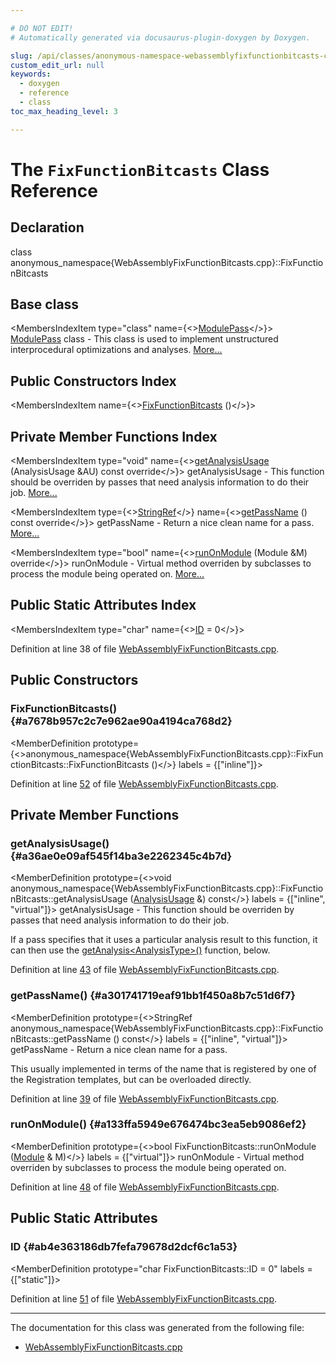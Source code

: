 ```yaml
---

# DO NOT EDIT!
# Automatically generated via docusaurus-plugin-doxygen by Doxygen.

slug: /api/classes/anonymous-namespace-webassemblyfixfunctionbitcasts-cpp-/fixfunctionbitcasts
custom_edit_url: null
keywords:
  - doxygen
  - reference
  - class
toc_max_heading_level: 3

---
```





# The `FixFunctionBitcasts` Class Reference

<DoxygenPage pluginConfig={pluginConfig}>



## Declaration

<CodeBlock>class anonymous_namespace{WebAssemblyFixFunctionBitcasts.cpp}::FixFunctionBitcasts</CodeBlock>

## Base class

<MembersIndex>

<MembersIndexItem
  type="class"
  name={<><a href="/docs/api/classes/llvm/modulepass">ModulePass</a></>}>
<a href="/docs/api/classes/llvm/modulepass">ModulePass</a> class - This class is used to implement unstructured interprocedural optimizations and analyses. <a href="/docs/api/classes/llvm/modulepass/#details">More...</a>
</MembersIndexItem>

</MembersIndex>

## Public Constructors Index

<MembersIndex>

<MembersIndexItem
  name={<><a href="#a7678b957c2c7e962ae90a4194ca768d2">FixFunctionBitcasts</a> ()</>}>
</MembersIndexItem>

</MembersIndex>

## Private Member Functions Index

<MembersIndex>

<MembersIndexItem
  type="void"
  name={<><a href="#a36ae0e09af545f14ba3e2262345c4b7d">getAnalysisUsage</a> (AnalysisUsage &amp;AU) const override</>}>
getAnalysisUsage - This function should be overriden by passes that need analysis information to do their job. <a href="#a36ae0e09af545f14ba3e2262345c4b7d">More...</a>
</MembersIndexItem>

<MembersIndexItem
  type={<><a href="/docs/api/classes/llvm/stringref">StringRef</a></>}
  name={<><a href="#a301741719eaf91bb1f450a8b7c51d6f7">getPassName</a> () const override</>}>
getPassName - Return a nice clean name for a pass. <a href="#a301741719eaf91bb1f450a8b7c51d6f7">More...</a>
</MembersIndexItem>

<MembersIndexItem
  type="bool"
  name={<><a href="#a133ffa5949e676474bc3ea5eb9086ef2">runOnModule</a> (Module &amp;M) override</>}>
runOnModule - Virtual method overriden by subclasses to process the module being operated on. <a href="#a133ffa5949e676474bc3ea5eb9086ef2">More...</a>
</MembersIndexItem>

</MembersIndex>

## Public Static Attributes Index

<MembersIndex>

<MembersIndexItem
  type="char"
  name={<><a href="#ab4e363186db7fefa79678d2dcf6c1a53">ID</a> = 0</>}>
</MembersIndexItem>

</MembersIndex>


Definition at line 38 of file <a href="/docs/api/files/lib/lib/target/lib/target/webassembly/webassemblyfixfunctionbitcasts-cpp">WebAssemblyFixFunctionBitcasts.cpp</a>.

<SectionDefinition>

## Public Constructors

### FixFunctionBitcasts() {#a7678b957c2c7e962ae90a4194ca768d2}

<MemberDefinition
  prototype={<>anonymous&#95;namespace&#123;WebAssemblyFixFunctionBitcasts.cpp&#125;::FixFunctionBitcasts::FixFunctionBitcasts ()</>}
  labels = {["inline"]}>

Definition at line <a href="/docs/api/files/lib/lib/target/lib/target/webassembly/webassemblyfixfunctionbitcasts-cpp/#l00052">52</a> of file <a href="/docs/api/files/lib/lib/target/lib/target/webassembly/webassemblyfixfunctionbitcasts-cpp">WebAssemblyFixFunctionBitcasts.cpp</a>.
</MemberDefinition>

</SectionDefinition>

<SectionDefinition>

## Private Member Functions

### getAnalysisUsage() {#a36ae0e09af545f14ba3e2262345c4b7d}

<MemberDefinition
  prototype={<>void anonymous&#95;namespace&#123;WebAssemblyFixFunctionBitcasts.cpp&#125;::FixFunctionBitcasts::getAnalysisUsage (<a href="/docs/api/classes/llvm/analysisusage">AnalysisUsage</a> &amp;) const</>}
  labels = {["inline", "virtual"]}>
getAnalysisUsage - This function should be overriden by passes that need analysis information to do their job.

If a pass specifies that it uses a particular analysis result to this function, it can then use the <a href="/docs/api/classes/llvm/pass/#a4863e5e463fb79955269fbf7fbf52b80">getAnalysis&lt;AnalysisType&gt;()</a> function, below.

Definition at line <a href="/docs/api/files/lib/lib/target/lib/target/webassembly/webassemblyfixfunctionbitcasts-cpp/#l00043">43</a> of file <a href="/docs/api/files/lib/lib/target/lib/target/webassembly/webassemblyfixfunctionbitcasts-cpp">WebAssemblyFixFunctionBitcasts.cpp</a>.
</MemberDefinition>

### getPassName() {#a301741719eaf91bb1f450a8b7c51d6f7}

<MemberDefinition
  prototype={<>StringRef anonymous&#95;namespace&#123;WebAssemblyFixFunctionBitcasts.cpp&#125;::FixFunctionBitcasts::getPassName () const</>}
  labels = {["inline", "virtual"]}>
getPassName - Return a nice clean name for a pass.

This usually implemented in terms of the name that is registered by one of the Registration templates, but can be overloaded directly.

Definition at line <a href="/docs/api/files/lib/lib/target/lib/target/webassembly/webassemblyfixfunctionbitcasts-cpp/#l00039">39</a> of file <a href="/docs/api/files/lib/lib/target/lib/target/webassembly/webassemblyfixfunctionbitcasts-cpp">WebAssemblyFixFunctionBitcasts.cpp</a>.
</MemberDefinition>

### runOnModule() {#a133ffa5949e676474bc3ea5eb9086ef2}

<MemberDefinition
  prototype={<>bool FixFunctionBitcasts::runOnModule (<a href="/docs/api/classes/llvm/module">Module</a> &amp; M)</>}
  labels = {["virtual"]}>
runOnModule - Virtual method overriden by subclasses to process the module being operated on.

Definition at line <a href="/docs/api/files/lib/lib/target/lib/target/webassembly/webassemblyfixfunctionbitcasts-cpp/#l00048">48</a> of file <a href="/docs/api/files/lib/lib/target/lib/target/webassembly/webassemblyfixfunctionbitcasts-cpp">WebAssemblyFixFunctionBitcasts.cpp</a>.
</MemberDefinition>

</SectionDefinition>

<SectionDefinition>

## Public Static Attributes

### ID {#ab4e363186db7fefa79678d2dcf6c1a53}

<MemberDefinition
  prototype="char FixFunctionBitcasts::ID = 0"
  labels = {["static"]}>

Definition at line <a href="/docs/api/files/lib/lib/target/lib/target/webassembly/webassemblyfixfunctionbitcasts-cpp/#l00051">51</a> of file <a href="/docs/api/files/lib/lib/target/lib/target/webassembly/webassemblyfixfunctionbitcasts-cpp">WebAssemblyFixFunctionBitcasts.cpp</a>.
</MemberDefinition>

</SectionDefinition>

<hr/>

The documentation for this class was generated from the following file:

<ul>
<li><a href="/docs/api/files/lib/lib/target/lib/target/webassembly/webassemblyfixfunctionbitcasts-cpp">WebAssemblyFixFunctionBitcasts.cpp</a></li>
</ul>

</DoxygenPage>
